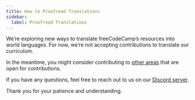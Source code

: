 ```yaml
---
title: How to Proofread Translations
sidebar:
  label: Proofread Translations
---
```



<Aside type='note' title='Announcement'>

We’re exploring new ways to translate freeCodeCamp’s resources into world languages. For now, we’re not accepting contributions to translate our curriculum.

In the meantime, you might consider contributing to [other areas](/getting-started/) that are open for contributions.

If you have any questions, feel free to reach out to us on our [Discord server](https://chat.freecodecamp.org).

Thank you for your patience and understanding.

</Aside>
